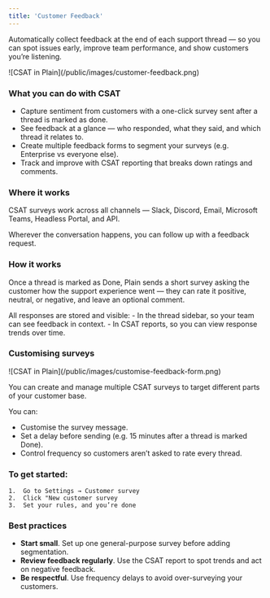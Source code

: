 ```yaml
---
title: 'Customer Feedback'
---
```

Automatically collect feedback at the end of each support thread — so you can spot issues early, improve team performance, and show customers you’re listening.

<Frame>![CSAT in Plain](/public/images/customer-feedback.png)</Frame>


### What you can do with CSAT
- Capture sentiment from customers with a one-click survey sent after a thread is marked as done.
- See feedback at a glance — who responded, what they said, and which thread it relates to.
- Create multiple feedback forms to segment your surveys (e.g. Enterprise vs everyone else).
- Track and improve with CSAT reporting that breaks down ratings and comments.


### Where it works

CSAT surveys work across all channels — Slack, Discord, Email, Microsoft Teams, Headless Portal, and API.

Wherever the conversation happens, you can follow up with a feedback request.


### How it works

Once a thread is marked as Done, Plain sends a short survey asking the customer how the support experience went — they can rate it positive, neutral, or negative, and leave an optional comment.

All responses are stored and visible:
	- In the thread sidebar, so your team can see feedback in context.
	- In CSAT reports, so you can view response trends over time.


### Customising surveys

<Frame>![CSAT in Plain](/public/images/customise-feedback-form.png)</Frame>

You can create and manage multiple CSAT surveys to target different parts of your customer base.

You can:
- Customise the survey message.
- Set a delay before sending (e.g. 15 minutes after a thread is marked Done).
- Control frequency so customers aren’t asked to rate every thread.

### To get started:
	1.	Go to Settings → Customer survey
	2.	Click "New customer survey
	3.	Set your rules, and you’re done

### Best practices

- **Start small**. Set up one general-purpose survey before adding segmentation.
- **Review feedback regularly**. Use the CSAT report to spot trends and act on negative feedback.
- **Be respectful**. Use frequency delays to avoid over-surveying your customers.